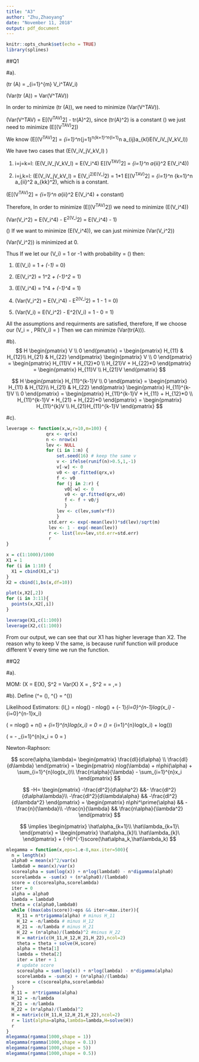 ---
title: "A3"
author: "Zhu,Zhaoyang"
date: "November 11, 2018"
output: pdf_document
---

```{r setup, include=FALSE}
knitr::opts_chunk$set(echo = TRUE)
library(splines)

```


##Q1

#a).

\(\hat tr (A) = \frac{1}{m}\sum_{i=1}^{m} V_i^TAV_i\)

\(Var(\hat tr (A)) = \frac{1}{m}Var(V^TAV)\)

In order to minimize \(\hat tr (A)\), we need to minimize \(Var(V^TAV)\).

\(Var(V^TAV) = E[(V^TAV)^2] - tr(A)^2\), since \(tr(A)^2\) is a constant \(\implies\) we just need to minimize \(E[(V^TAV)^2]\)

We know \(E[(V^TAV)^2] = \sum_{i=1}^n\sum_{j=1}^n\sum_{k=1}^n\sum_{l=1}^n a_{ij}a_{kl}E(V_iV_jV_kV_l)\)

We have two cases that \(E(V_iV_jV_kV_l) \neq 0\)

1. i=j=k=l: \(E(V_iV_jV_kV_l) = E(V_i^4) \implies E[(V^TAV)^2] = \sum_{i=1}^n a_{ii}^2 E(V_i^4)\)

2. i=j,k=l: \(E(V_iV_jV_kV_l) = E(V_i^2)E(V_j^2) = 1*1 \implies E[(V^TAV)^2] = \sum_{i=1}^n \sum_{k=1}^n a_{ii}^2 a_{kk}^2\), which is a constant.

\(\implies E[(V^TAV)^2] = \sum_{i=1}^n a_{ii}^2 E(V_i^4) + constant\)

Therefore, In order to minimize \(E[(V^TAV)^2]\) we need to minimize \(E(V_i^4)\)

\(Var(V_i^2) = E(V_i^4) - E^2(V_i^2) = E(V_i^4) - 1\)

\(\implies\) If we want to minimize \(E(V_i^4)\), we can just minimize \(Var(V_i^2)\)

\(Var(V_i^2)\) is minimized at 0.

Thus If we let our \(V_i\) = 1 or -1 with probability = \(\frac{1}{2}\) then:

1. \(E(V_i) = 1*\frac{1}{2} + (-1)*\frac{1}{2} = 0\)

2. \(E(V_i^2) = 1^2*\frac{1}{2} + (-1)^2*\frac{1}{2} = 1\)

3. \(E(V_i^4) = 1^4*\frac{1}{2} + (-1)^4*\frac{1}{2} = 1\)

4. \(Var(V_i^2) = E(V_i^4) - E^2(V_i^2) = 1 - 1 = 0\)

5. \(Var(V_i) = E(V_i^2) - E^2(V_i) = 1 - 0 = 1\)

All the assumptions and requirments are satisfied, therefore, If we choose our \(V_i = \pm 1, PR(V_i) = \frac{1}{2}\) Then we can minimize \(Var(\hat tr(A))\).

#b).
$$
H
\begin{pmatrix}
V \\
0
\end{pmatrix}
=
\begin{pmatrix}
H_{11} & H_{12}\\
H_{21} & H_{22}
\end{pmatrix}
\begin{pmatrix}
V \\
0
\end{pmatrix}
=
\begin{pmatrix}
H_{11}V + H_{12}*0 \\
H_{21}V + H_{22}*0
\end{pmatrix}
=
\begin{pmatrix}
H_{11}V  \\
H_{21}V
\end{pmatrix}
$$

$$
H
\begin{pmatrix}
H_{11}^{k-1}V \\
0
\end{pmatrix}
=
\begin{pmatrix}
H_{11} & H_{12}\\
H_{21} & H_{22}
\end{pmatrix}
\begin{pmatrix}
H_{11}^{k-1}V \\
0
\end{pmatrix}
=
\begin{pmatrix}
H_{11}^{k-1}V * H_{11} + H_{12}*0 \\
H_{11}^{k-1}V * H_{21} + H_{22}*0
\end{pmatrix}
=
\begin{pmatrix}
H_{11}^{k}V \\
 H_{21}H_{11}^{k-1}V
\end{pmatrix}
$$

#c).

```{r,echo=TRUE,eval=TRUE}
leverage <- function(x,w,r=10,m=100) {
               qrx <- qr(x)
               n <- nrow(x)
               lev <- NULL
               for (i in 1:m) {
                   set.seed(16) # keep the same v
                   v <- ifelse(runif(n)>0.5,1,-1)
                   v[-w] <- 0
                   v0 <- qr.fitted(qrx,v)
                   f <- v0
                   for (j in 2:r) {
                      v0[-w] <- 0
                      v0 <- qr.fitted(qrx,v0)
                      f <- f + v0/j
                      }
                   lev <- c(lev,sum(v*f))
                   }
                std.err <- exp(-mean(lev))*sd(lev)/sqrt(m)
                lev <- 1 - exp(-mean(lev))
                r <- list(lev=lev,std.err=std.err)
                r
}

x = c(1:1000)/1000
X1 = 1
for (i in 1:10) {
  X1 = cbind(X1,x^i)
}
X2 = cbind(1,bs(x,df=10))

plot(x,X2[,2])
for (i in 3:11){
  points(x,X2[,i])
}

leverage(X1,c(1:100))
leverage(X2,c(1:100)) 
```

From our output, we can see that our X1 has higher leverage than X2. The reason why to keep V the same, is because runif function will produce different V every time we run the function.

##Q2

#a).

MOM: \(\bar X = E(X), S^2 = Var(X) \implies \bar X = \frac{\alpha}{\lambda}, S^2 = \frac{\alpha}{\lambda^2} \implies \lambda = \frac{\bar X}{S^2},\alpha = \frac{\bar X^2}{S^2}\)

#b).
Define \(\Gamma^\prime \alpha = \phi(\alpha), \Gamma^{\prime\prime} \alpha = \phi^\prime(\alpha)\)

Likelihood Estimators:
\(l(\alpha,\lambda) = n\alpha log(\lambda) - nlog(\Gamma \alpha) + (\alpha - 1)\sum_{i=0}^{n-1}log(x_i) - \lambda\sum_{i=0}^{n-1}x_i\)

\(\frac{d}{d\alpha} = nlog(\lambda) + n\phi(\alpha) + \sum_{i=1}^{n}log(x_i) = 0 \implies \hat\alpha = \phi(\alpha) = \frac{1}{n}\sum_{i=1}^{n}log(x_i) + log(\lambda)\)

\(\frac{d}{d\lambda} = \frac{n\alpha}{\lambda} - \sum_{i=1}^{n}x_i = 0 \implies \hat\lambda = \frac{\alpha}{\bar x}\)

Newton-Raphson:

$$
score(\alpha,\lambda)= 
\begin{pmatrix}
\frac{dl}{d\alpha} \\
\frac{dl}{d\lambda}
\end{pmatrix}
=
\begin{pmatrix}
nlog(\lambda) + n\phi(\alpha) + \sum_{i=1}^{n}log(x_i)\\
\frac{n\alpha}{\lambda} - \sum_{i=1}^{n}x_i
\end{pmatrix}
$$

$$
-H= 
\begin{pmatrix}
-\frac{dl^2}{d\alpha^2} &&- \frac{dl^2}{d\alpha\lambda}\\
-\frac{dl^2}{d\lambda\alpha} && -\frac{dl^2}{d\lambda^2}
\end{pmatrix}
=
\begin{pmatrix}
n\phi^\prime(\alpha) && -\frac{n}{\lambda}\\
-\frac{n}{\lambda} && \frac{n\alpha}{\lambda^2}
\end{pmatrix}
$$

$$
\implies
\begin{pmatrix}
\hat\alpha_{k+1}\\
\hat\lambda_{k+1}\
\end{pmatrix}
=
\begin{pmatrix}
\hat\alpha_{k}\\
\hat\lambda_{k}\
\end{pmatrix}
+ (-H)^{-1}score(\hat\alpha_k,\hat\lambda_k)
$$


```{r,echo=TRUE,eval=TRUE}
mlegamma = function(x,eps=1.e-8,max.iter=500){
  n = length(x)
  alpha0 = mean(x)^2/var(x)
  lambda0 = mean(x)/var(x)
  scorealpha = sum(log(x)) + n*log(lambda0) - n*digamma(alpha0)
  scorelambda = -sum(x) + (n*alpha0)/(lambda0) 
  score = c(scorealpha,scorelambda)
  iter = 0
  alpha = alpha0
  lambda = lambda0
  theta = c(alpha0,lambda0)
  while ((max(abs(score))>eps && iter<=max.iter)){
    H_11 = n*trigamma(alpha) # minus H_11
    H_12 = -n/lambda # minus H_12
    H_21 = -n/lambda # minus H_21
    H_22 = (n*alpha)/(lambda)^2 #minus H_22
    H = matrix(c(H_11,H_12,H_21,H_22),ncol=2)
    theta = theta + solve(H,score)
    alpha = theta[1]
    lambda = theta[2]
    iter = iter + 1
    # update score
    scorealpha = sum(log(x)) + n*log(lambda) - n*digamma(alpha)
    scorelambda = -sum(x) + (n*alpha)/(lambda) 
    score = c(scorealpha,scorelambda)
  }
  H_11 =  n*trigamma(alpha)
  H_12 = -n/lambda
  H_21 = -n/lambda
  H_22 = (n*alpha)/(lambda)^2
  H = matrix(c(H_11,H_12,H_21,H_22),ncol=2)
  r = list(alpha=alpha,lambda=lambda,H=solve(H))
  r
}
mlegamma(rgamma(1000,shape = 1))
mlegamma(rgamma(1000,shape = 0.1))
mlegamma(rgamma(1000,shape = 5))
mlegamma(rgamma(1000,shape = 0.5))

```